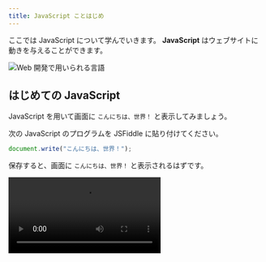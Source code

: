 ```yaml
---
title: JavaScript ことはじめ
---
```



ここでは JavaScript について学んでいきます。
**JavaScript** はウェブサイトに動きを与えることができます。

![Web 開発で用いられる言語](./web-development-languages.drawio.svg)

## はじめての JavaScript

<Term>JavaScript</Term> を用いて画面に `こんにちは、世界！` と表示してみましょう。

次の JavaScript のプログラムを JSFiddle に貼り付けてください。

```javascript
document.write("こんにちは、世界！");
```

保存すると、画面に `こんにちは、世界！` と表示されるはずです。

<video src={writeJavascriptCodeVideo} controls />

## JavaScript の基本文法

JavaScript のプログラムで、セミコロン (`;`) で区切られた部分を**文**と呼びます。
プログラムを実行すると、プログラム中の<Term>文</Term>が上から順番に実行されます。

`document.write` は画面に出力するための命令です。

```javascript
document.write("こんにちは、世界1");
document.write("こんにちは、世界2");
document.write("こんにちは、世界3");
```

## コメント

`//` から行末までの部分は**コメント**とみなされ、プログラムの実行に影響を与えません。
この教材内でもプログラムの意味や実行結果を説明するのに利用していきます。

```javascript
// この部分はコメントです。
document.write("こんにちは、世界1"); // この部分もコメントです。
// 次の行はコメントになっているため、プログラムの実行に影響を与えません。
// document.write("こんにちは、世界2");
document.write("こんにちは、世界3");
```
